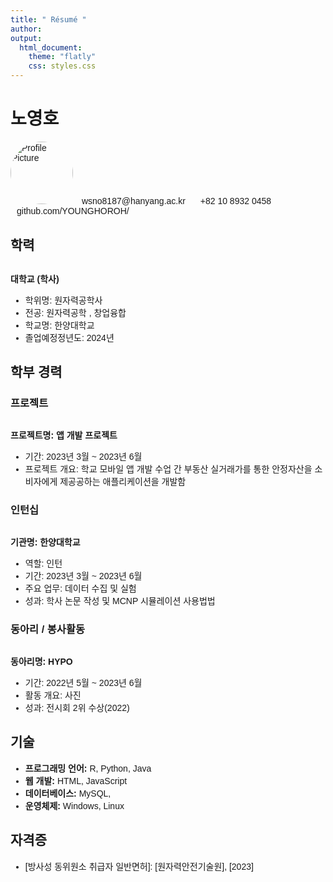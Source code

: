 ```yaml
---
title: " Résumé "
author: 
output: 
  html_document:
    theme: "flatly"
    css: styles.css
---
```


<head>
<!-- Add custom CSS styles -->
<style>
body {font-family: 'Arial', sans-serif;}
h1, h2 {font-family: 'Palatino Linotype', 'Book Antiqua', Palatino, serif;}
.section-heading {margin-top: 30px; font-weight: bold;}
.contact-container {margin-bottom: 30px;}
.contact-item {display: inline-block; padding-left: 10px; padding-right: 10px;}
</style>
</head>

노영호
======

<div class="contact-container">
  <img src="증명사진.jpg" alt="Profile Picture" style="width: 100px; border-radius: 50%;">
  <div class="contact-item">wsno8187@hanyang.ac.kr</div>
  <div class="contact-item">+82 10 8932 0458</div>
  <div class="contact-item">github.com/YOUNGHOROH/</div>
</div>

**학력**
---------------------


<div class="section-heading">대학교 (학사)</div>

- 학위명: 원자력공학사
- 전공: 원자력공학 , 창업융합 
- 학교명: 한양대학교
- 졸업예정정년도: 2024년


**학부 경력**
---------------------

### 프로젝트
<div class="section-heading">프로젝트명: 앱 개발 프로젝트</div>

- 기간: 2023년 3월 ~ 2023년 6월
- 프로젝트 개요: 학교 모바일 앱 개발 수업 간 부동산 실거래가를 통한 안정자산을 소비자에게 제공공하는 애플리케이션을 개발함



### 인턴십
<div class="section-heading">기관명: 한양대학교 </div>

- 역할: 인턴
- 기간: 2023년 3월 ~ 2023년 6월
- 주요 업무: 데이터 수집 및 실험
- 성과: 학사 논문 작성 및 MCNP 시뮬레이션 사용법법

### 동아리 / 봉사활동
<div class="section-heading">동아리명: HYPO
</div>

- 기간: 2022년 5월 ~ 2023년 6월
- 활동 개요: 사진
- 성과: 전시회 2위 수상(2022)

**기술**
---------------------

- **프로그래밍 언어:** R, Python, Java
- **웹 개발:** HTML, JavaScript
- **데이터베이스:** MySQL,
- **운영체제:** Windows, Linux

**자격증**
---------------------

- [방사성 동위원소 취급자 일반면허]: [원자력안전기술원], [2023]